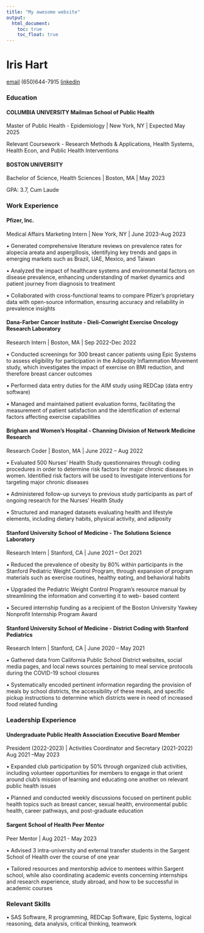 ```yaml
---
title: "My awesome website"
output: 
  html_document:
    toc: true
    toc_float: true
---
```



# Iris Hart

[email](iah2124@cumc.columbia.edu) (650)644-7915 [linkedin](https://www.linkedin.com/in/irishart/)

### Education
#### COLUMBIA UNIVERSITY Mailman School of Public Health                        
Master of Public Health - Epidemiology | New York, NY | Expected May 2025

Relevant Coursework - Research Methods & Applications, Health Systems, Health Econ, and Public Health Interventions

#### BOSTON UNIVERSITY                                                         
Bachelor of Science, Health Sciences | Boston, MA | May 2023

GPA: 3.7, Cum Laude

### Work Experience
#### Pfizer, Inc.	                        									
Medical Affairs Marketing Intern | 	New York, NY | June 2023-Aug 2023

•	Generated comprehensive literature reviews on prevalence rates for alopecia areata and aspergillosis, identifying key trends and gaps in emerging markets such as Brazil, UAE, Mexico, and Taiwan

•	Analyzed the impact of healthcare systems and environmental factors on disease prevalence, enhancing understanding of market dynamics and patient journey from diagnosis to treatment

•	Collaborated with cross-functional teams to compare Pfizer’s proprietary data with open-source information, ensuring accuracy and reliability in prevalence insights

#### Dana-Farber Cancer Institute - Dieli-Conwright Exercise Oncology Research Laboratory
Research Intern | Boston, MA | Sep 2022-Dec 2022

• Conducted screenings for 300 breast cancer patients using Epic Systems to assess eligibility for participation in the Adiposity
Inflammation Movement study, which investigates the impact of exercise on BMI reduction, and therefore breast cancer
outcomes

• Performed data entry duties for the AIM study using REDCap (data entry software)

• Managed and maintained patient evaluation forms, facilitating the measurement of patient satisfaction and the identification of
external factors affecting exercise capabilities

#### Brigham and Women’s Hospital - Channing Division of Network Medicine Research 
Research Coder | Boston, MA | June 2022 – Aug 2022

• Evaluated 500 Nurses' Health Study questionnaires through coding procedures in order to determine risk factors for major
chronic diseases in women. Identified risk factors will be used to investigate interventions for targeting major chronic diseases

• Administered follow-up surveys to previous study participants as part of ongoing research for the Nurses’ Health Study

• Structured and managed datasets evaluating health and lifestyle elements, including dietary habits, physical activity, and
adiposity

#### Stanford University School of Medicine - The Solutions Science Laboratory
Research Intern | Stanford, CA | June 2021 – Oct 2021

• Reduced the prevalence of obesity by 80% within participants in the Stanford Pediatric Weight Control Program, through
expansion of program materials such as exercise routines, healthy eating, and behavioral habits

• Upgraded the Pediatric Weight Control Program’s resource manual by streamlining the information and converting it to web-
based content

• Secured internship funding as a recipient of the Boston University Yawkey Nonprofit Internship Program Award

#### Stanford University School of Medicine - District Coding with Stanford Pediatrics 
Research Intern | Stanford, CA | June 2020 – May 2021

• Gathered data from California Public School District websites, social media pages, and local news sources pertaining to meal
service protocols during the COVID-19 school closures

• Systematically encoded pertinent information regarding the provision of meals by school districts, the accessibility of these
meals, and specific pickup instructions to determine which districts were in need of increased food related funding

### Leadership Experience
#### Undergraduate Public Health Association Executive Board Member 

President (2022-2023) | Activities Coordinator and Secretary (2021-2022) Aug 2021 –May 2023

• Expanded club participation by 50% through organized club activities, including volunteer opportunities for members to engage in
that orient around club’s mission of learning and educating one another on relevant public health issues

• Planned and conducted weekly discussions focused on pertinent public health topics such as breast cancer, sexual health,
environmental public health, career pathways, and post-graduate education

#### Sargent School of Health Peer Mentor 

Peer Mentor | Aug 2021 - May 2023

• Advised 3 intra-university and external transfer students in the Sargent School of Health over the course of one year

• Tailored resources and mentorship advice to mentees within Sargent school, while also coordinating academic events concerning
internships and research experience, study abroad, and how to be successful in academic courses

### Relevant Skills
•	SAS Software, R programming, REDCap Software, Epic Systems, logical reasoning, data analysis, critical thinking, teamwork
